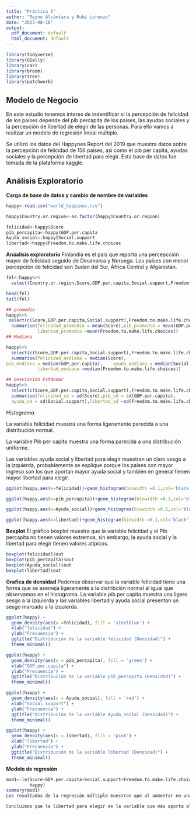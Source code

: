 ---
title: "Práctica I"
author: "Reyno Alcántara y Rubí Lorenzo"
date: "2023-08-18"
output:
  pdf_document: default
  html_document: default
---

```{r setup, include=FALSE}
library(tidyverse)
library(GGally)
library(car)
library(broom)
library(tree)
library(patchwork)
```

## Modelo de Negocio
En este estudio tenemos interes de indentificar si la percepción de 
felicidad de los países depende del pib percapita de los paises, 
las ayudas sociales y la percepción de libertad de elegir de las personas. 
Para ello vamos a realizar un modelo de  regresión lineal múltiple.

Se utilizó los datos del Happynes Report del 2019 que muestra datos sobre la percepción de felicidad de 156 países, asi como el pib per capita, ayudas sociales y la percepción de libertad para elegir. Esta base de datos fue  tomada de la plataforma kaggle.

## Análisis Exploratorio

**Carga de base de datos  y cambio de nombre de variables**
```{r}

happy<-read.csv("world_happines.csv")

happy$Country.or.region<-as.factor(happy$Country.or.region)

felicidad<-happy$Score
pib_percapita<-happy$GDP.per.capita
Ayuda_social<-happy$Social.support
libertad<-happy$Freedom.to.make.life.choices
```
**Anáalisis exploratorio**
Finlandia es el país que reporta una percepcción mayor de felicidad seguido de Dinamarca y Noruega. Los países con menor percepción de felicidad son Sudan del Sur, África Central y Afganistan.

```{r}
fel<-happy%>%
  select(Country.or.region,Score,GDP.per.capita,Social.support,Freedom.to.make.life.choices)

head(fel)
tail(fel)
```
```{r}
## promedio
happy%>%
 select(c(Score,GDP.per.capita,Social.support),Freedom.to.make.life.choices)%>%
  summarise(felicidad_promedio = mean(Score),pib_promedio = mean(GDP.per.capita), ayuda_promedio = mean(Social.support), 
            libertad_promedio =mean(Freedom.to.make.life.choices))
## Mediana

happy%>%
  select(c(Score,GDP.per.capita,Social.support),Freedom.to.make.life.choices)%>%
  summarise(felicidad_mediana = median(Score),
pib_mediana = median(GDP.per.capita),    ayuda_mediana = median(Social.support), 
            libertad_mediana =median(Freedom.to.make.life.choices))

## Desviación Estándar
happy%>%
  select(c(Score,GDP.per.capita,Social.support),Freedom.to.make.life.choices)%>%
  summarise(felicidad_sd = sd(Score),pib_sd = sd(GDP.per.capita),
  ayuda_sd = sd(Social.support),libertad_sd =sd(Freedom.to.make.life.choices))
```
*Histograma*

La variable felicidad muestra una forma ligeramente parecida a una distribución normal.

La variable Pib per capita muestra una forma parecida a una distribución uniforme.

Las variables ayuda social y libertad para elegir muestran un claro sesgo a la izquierda, probablemente se explique porque los países con mayor ingreso son los que aportan mayor ayuda social y también en general tienen mayor libertad para elegir.

```{r}
ggplot(happy,aes(x=felicidad))+geom_histogram(binwidth =0.1,col='black',fill='blue',alpha=0.4)

ggplot(happy,aes(x=pib_percapita))+geom_histogram(binwidth =0.1,col='black',fill='blue',alpha=0.4)

ggplot(happy,aes(x=Ayuda_social))+geom_histogram(binwidth =0.1,col='black',fill='blue',alpha=0.4)

ggplot(happy,aes(x=libertad))+geom_histogram(binwidth =0.1,col='black',fill='blue',alpha=0.4)
```
**Boxplot**
El gráfico boxplot  muestra que la variable felicidad y el Pib percapita no tienen valores extremos, sin embargo, la ayuda social y la libertad para elegir tienen valores atípicos.
```{r}
boxplot(felicidad)$out
boxplot(pib_percapita)$out
boxplot(Ayuda_social)$out
boxplot(libertad)$out
```
**Grafica de densidad**
Podemos observar que la variable felicidad tiene una forma que se asemeja ligeramente a la distribción normal al igual que observamos en el histograma. La variable pib per capita muestra una ligero sesgo a la izquierda y las variables libertad y ayuda social presentan un sesgo marcado a la izquierda.
```{r}
ggplot(happy) + 
  geom_density(aes(x =felicidad), fill = 'steelblue') + 
  xlab("felicidad") + 
  ylab("Frecuencia") + 
  ggtitle("Distribución de la variable felicidad (Densidad)") +
  theme_minimal()

ggplot(happy) + 
  geom_density(aes(x = pib_percapita), fill = 'green') + 
  xlab("GDP.per.capita") + 
  ylab("Frecuencia") + 
  ggtitle("Distribución de la variable pib_percapita (Densidad)") +
  theme_minimal()

ggplot(happy) + 
  geom_density(aes(x = Ayuda_social), fill = 'red') + 
  xlab("Social.support") + 
  ylab("Frecuencia") + 
  ggtitle("Distribución de la variable Ayuda_social (Densidad)") +
  theme_minimal()

ggplot(happy) + 
  geom_density(aes(x = libertad), fill = 'pink') + 
  xlab("libertad") + 
  ylab("Frecuencia") + 
  ggtitle("Distribución de la variable libertad (Densidad)") +
  theme_minimal()
```
**Modelo de regresión**
```{r}
mod1<-lm(Score~GDP.per.capita+Social.support+Freedom.to.make.life.choices,
         happy)
summary(mod1)
Los resultados de la regresión múltiple muestran que al aumentar en una unidad el pib per capita la percepción de felicidad aumenta en 1.2 unidades, cuando la ayuda social aumenta en una unidad la percepción de felicidad aumenta en 1.18 unidades, cuando la libertad de elegir aumenta en una unidad la percepción de felicidad aumenta en 1.9 unidades.

Concluimos que la libertad para elegir es la variable que más aporta al incremento de la percepción de felicidad en los países.
```


